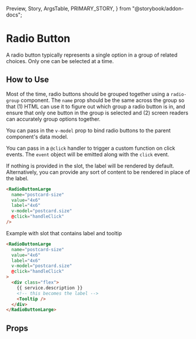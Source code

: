   Preview,
  Story,
  ArgsTable,
  PRIMARY_STORY,
} from "@storybook/addon-docs";

# Radio Button

A radio button typically represents a single option in a group of related choices. Only one can be selected at a time.

<Preview>
  <Story id="components-radio-button-large--primary" />
</Preview>

## How to Use

Most of the time, radio buttons should be grouped together using a `radio-group` component. The `name` prop should be the same across the group so that (1) HTML can use it to figure out which group a radio button is in, and ensure that only one button in the group is selected and (2) screen readers can accurately group options together.

You can pass in the `v-model` prop to bind radio buttons to the parent component's data model.

You can pass in a `@click` handler to trigger a custom function on click events. The `event` object will be emitted along with the `click` event.

If nothing is provided in the slot, the label will be rendered by default. Alternatively, you can provide any sort of content to be rendered in place of the label.

```html
<RadioButtonLarge
  name="postcard-size"
  value="4x6"
  label="4x6"
  v-model="postcard.size"
  @click="handleClick"
/>
```

Example with slot that contains label and tooltip

```html
<RadioButtonLarge
  name="postcard-size"
  value="4x6"
  label="4x6"
  v-model="postcard.size"
  @click="handleClick"
>
  <div class="flex">
    {{ service.description }}
    <!-- this becomes the label -->
    <Tooltip />
  </div>
</RadioButtonLarge>
```

## Props

<ArgsTable story={PRIMARY_STORY} />
